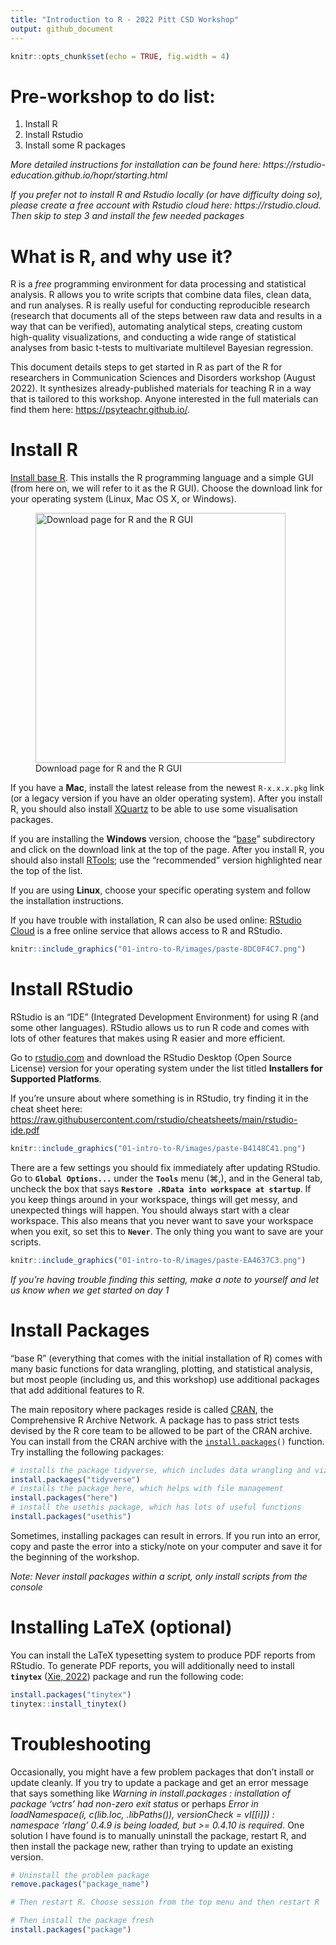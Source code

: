 ```yaml
---
title: "Introduction to R - 2022 Pitt CSD Workshop"
output: github_document
---
```



```r
knitr::opts_chunk$set(echo = TRUE, fig.width = 4)
```

# Pre-workshop to do list:

1. Install R  
1. Install Rstudio  
1. Install some R packages 

*More detailed instructions for installation
can be found here: https://rstudio-education.github.io/hopr/starting.html*

*If you prefer not to install R and Rstudio locally (or have difficulty doing so), please
create a free account with Rstudio cloud here: https://rstudio.cloud. Then
skip to step 3 and install the few needed packages*

# What is R, and why use it?

R is a *free* programming environment for data processing and statistical analysis. R allows you to write scripts that combine data files, clean data, and run analyses. R is really useful for conducting reproducible research (research that documents all of the steps between raw data and results in a way that can be verified), automating analytical steps, creating custom high-quality visualizations, and conducting a wide range of statistical analyses from basic t-tests to multivariate multilevel Bayesian regression.

This document details steps to get started in R as part of the R for researchers in Communication Sciences and Disorders workshop (August 2022). It synthesizes already-published materials for teaching R in a way that is tailored to this workshop. Anyone interested in the full materials can find them here: <https://psyteachr.github.io/>.

# Install R

[Install base R](https://cran.rstudio.com/). This installs the R programming language and a simple GUI (from here on, we will refer to it as the R GUI). Choose the download link for your operating system (Linux, Mac OS X, or Windows).

![Download page for R and the R GUI](01-intro-to-R/images/paste-B40FB4F4.png){width="400"}

If you have a **Mac**, install the latest release from the newest `R-x.x.x.pkg` link (or a legacy version if you have an older operating system). After you install R, you should also install [XQuartz](http://xquartz.macosforge.org/) to be able to use some visualisation packages.

If you are installing the **Windows** version, choose the "[base](https://cran.rstudio.com/bin/windows/base/)" subdirectory and click on the download link at the top of the page. After you install R, you should also install [RTools](https://cran.rstudio.com/bin/windows/Rtools/); use the "recommended" version highlighted near the top of the list.

If you are using **Linux**, choose your specific operating system and follow the installation instructions.

If you have trouble with installation, R can also be used online: [RStudio Cloud](https://rstudio.cloud/) is a free online service that allows access to R and RStudio.

```r
knitr::include_graphics("01-intro-to-R/images/paste-8DC0F4C7.png")
```

# Install RStudio

RStudio is an "IDE" (Integrated Development Environment) for using R (and some other languages). RStudio allows us to run R code and comes with lots of other features that makes using R easier and more efficient.

Go to [rstudio.com](https://www.rstudio.com/products/rstudio/download/#download) and download the RStudio Desktop (Open Source License) version for your operating system under the list titled **Installers for Supported Platforms**.

If you're unsure about where something is in RStudio, try finding it in the cheat sheet here: <https://raw.githubusercontent.com/rstudio/cheatsheets/main/rstudio-ide.pdf>

```r
knitr::include_graphics("01-intro-to-R/images/paste-B4148C41.png")
```

There are a few settings you should fix immediately after updating RStudio. Go to **`Global Options...`** under the **`Tools`** menu (⌘,), and in the General tab, uncheck the box that says **`Restore .RData into workspace at startup`**. If you keep things around in your workspace, things will get messy, and unexpected things will happen. You should always start with a clear workspace. This also means that you never want to save your workspace when you exit, so set this to **`Never`**. The only thing you want to save are your scripts.

```r
knitr::include_graphics("01-intro-to-R/images/paste-EA4637C3.png")
```

*If you're having trouble finding this setting, make a note to yourself and let us know when we get started on day 1*

# Install Packages

"base R" (everything that comes with the initial installation of R) comes with many basic functions for data wrangling, plotting, and statistical analysis, but most people (including us, and this workshop) use additional packages that add additional features to R.

The main repository where packages reside is called [CRAN](https://psyteachr.github.io/glossary/c#cran "The Comprehensive R Archive Network: a network of ftp and web servers around the world that store identical, up-to-date, versions of code and documentation for R."), the Comprehensive R Archive Network. A package has to pass strict tests devised by the R core team to be allowed to be part of the CRAN archive. You can install from the CRAN archive with the [`install.packages`](https://rdrr.io/r/utils/install.packages.html)`()` function. Try installing the following packages:

```r
# installs the package tidyverse, which includes data wrangling and viz tools
install.packages("tidyverse")
# installs the package here, which helps with file management
install.packages("here")
# install the usethis package, which has lots of useful functions
install.packages("usethis")
```

Sometimes, installing packages can result in errors. If you run into an error, copy and paste the error into a sticky/note on your computer and save it for the beginning of the workshop.

*Note: Never install packages within a script, only install scripts from the console*

# Installing LaTeX (optional)

You can install the LaTeX typesetting system to produce PDF reports from RStudio. To generate PDF reports, you will additionally need to install **`tinytex`** ([Xie, 2022](https://psyteachr.github.io/reprores-v2/bookrefs.html#ref-R-tinytex)) package and run the following code:

```r
install.packages("tinytex")
tinytex::install_tinytex()
```

# Troubleshooting

Occasionally, you might have a few problem packages that don't install or update cleanly. If you try to update a package and get an error message that says something like *Warning in install.packages : installation of package 'vctrs' had non-zero exit status* or perhaps *Error in loadNamespace(i, c(lib.loc, .libPaths()), versionCheck = vI[[i]]) : namespace 'rlang' 0.4.9 is being loaded, but \>= 0.4.10 is required*. One solution I have found is to manually uninstall the package, restart R, and then install the package new, rather than trying to update an existing version.

```r
# Uninstall the problem package
remove.packages("package_name")

# Then restart R. Choose session from the top menu and then restart R

# Then install the package fresh
install.packages("package")
```
